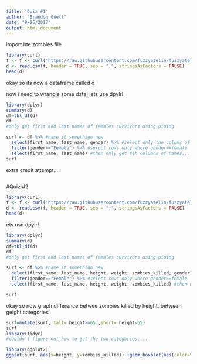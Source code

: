 ```yaml
---
title: 'Quiz #1'
author: "Brandon Güell"
date: "9/26/2017"
output: html_document
---
```


import hte zombies file
```r
library(curl)
f <- f <- curl("https://raw.githubusercontent.com/fuzzyatelin/fuzzyatelin.github.io/master/AN597_Fall17/zombies.csv")
d <- read.csv(f, header = TRUE, sep = ",", stringsAsFactors = FALSE)
head(d)

```
okay so its now a dataframe called d

now i need to wrangle some data!
lets use dpylr!
```r
library(dplyr)
summary(d)
df=tbl_df(d)
df
#only get first and last names of females survivors using piping

surf <- df %>% #name it somethign new
  select(first_name, last_name, gender) %>% #select only the colums of names and gender
  filter(gender=="Female") %>% #select rows only where gender==female
  select(first_name, last_name) #then only get teh columns of names... propbably could have done filter FIRST and then this.. but this works i think...
surf

```
extra credit attempt....
```r
```


#Quiz #2
```r
library(curl)
f <- f <- curl("https://raw.githubusercontent.com/fuzzyatelin/fuzzyatelin.github.io/master/AN597_Fall17/zombies.csv")
d <- read.csv(f, header = TRUE, sep = ",", stringsAsFactors = FALSE)
head(d)

```
ets use dpylr!
```r
library(dplyr)
summary(d)
df=tbl_df(d)
df
#only get first and last names of females survivors using piping

surf <- df %>% #name it somethign new
  select(first_name, last_name, height, weight, zombies_killed, gender) %>% #select only the colums of names and gender
  filter(gender=="Female") %>% #select rows only where gender==female
  select(first_name, last_name, height, weight, zombies_killed) #then only get teh columns of names... propbably could have done filter FIRST and then this.. but this works i think...

surf
```


okay so now graph difference betwee zombies killed by height, between geight categories

```r
surf=mutate(surf, tall= height>=65 ,short= height<65)
surf
library(tidyr)
#couldn't figure out how to get the two categories....

library(ggplot2)
ggplot(surf, aes(x=height, y=zombies_killed)) +geom_boxplot(aes(color=tall))
```

